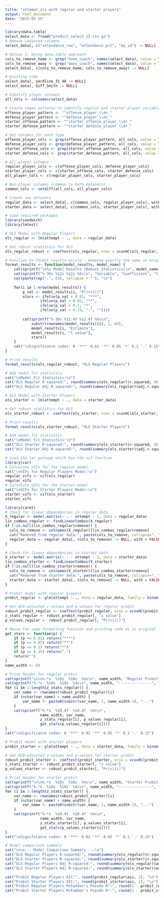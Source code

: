 ```yaml
---
title: "attempt_ols with regular and starter players"
output: html_document
date: "2025-02-25"
---
```


```r
library(data.table)   
select_data <- fread("predict_select_v2.csv.gz")
# Remove unwanted columns
select_data[, c("attendance_raw", "attendance_pct", "my_id") := NULL]
```

```r
# Option 1: Using data.table approach
cols_to_remove_home <- grep("home_coach", names(select_data), value = TRUE)
cols_to_remove_away <- grep("away_coach", names(select_data), value = TRUE)
select_data[, c(cols_to_remove_home, cols_to_remove_away) := NULL]
```


```r
# Existing code
select_data[, yardline_31_40 := NULL]
select_data[, Giff_Smith := NULL]
```

```r
# Identify player columns
all_cols <- colnames(select_data)

# Create regex patterns to identify regular and starter player variables
offense_player_pattern <- "^offense_player_\\d+_"
defense_player_pattern <- "^defense_player_\\d+_"
starter_offense_pattern <- "^starter_offense_player_\\d+_"
starter_defense_pattern <- "^starter_defense_player_\\d+_"

# Get columns for each type
offense_player_cols <- grep(offense_player_pattern, all_cols, value = TRUE)
defense_player_cols <- grep(defense_player_pattern, all_cols, value = TRUE)
starter_offense_cols <- grep(starter_offense_pattern, all_cols, value = TRUE)
starter_defense_cols <- grep(starter_defense_pattern, all_cols, value = TRUE)

# All player columns
regular_player_cols <- c(offense_player_cols, defense_player_cols)
starter_player_cols <- c(starter_offense_cols, starter_defense_cols)
all_player_cols <- c(regular_player_cols, starter_player_cols)

# Non-player columns (common to both datasets)
common_cols <- setdiff(all_cols, all_player_cols)

# Create two datasets
regular_data <- select_data[, c(common_cols, regular_player_cols), with = FALSE]
starter_data <- select_data[, c(common_cols, starter_player_cols), with = FALSE]
```

```r
# Load required packages
library(sandwich)
library(lmtest)

# OLS Model with Regular Players
ols_regular <- lm(attempt ~ ., data = regular_data)

# Get robust statistics for OLS
ols_regular_robust <- coeftest(ols_regular, vcov = vcovHC(ols_regular, type = "HC0"))

# Function to format results nicely - keeping exactly the same as original
format_results <- function(model_results, model_name) {
    cat(sprintf("\n%s Model Results (Robust Statistics)\n", model_name))
    cat(sprintf("%-30s %12s %12s %6s\n", "Variable", "Coefficient", "t-value", "Sig"))
    cat(paste(rep("-", 65), collapse = ""), "\n")
    
    for(i in 1:nrow(model_results)) {
        p_val <- model_results[i, "Pr(>|t|)"]
        stars <- ifelse(p_val < 0.01, "***",
                ifelse(p_val < 0.05, "**",
                ifelse(p_val < 0.1, "*",
                ifelse(p_val < 0.15, ".", ""))))
        
        cat(sprintf("%-30s %12.4f %12.4f %6s\n",
            substr(rownames(model_results)[i], 1, 60),
            model_results[i, "Estimate"],
            model_results[i, "t value"],
            stars))
    }
    cat("\nSignificance codes: 0 '***' 0.01 '**' 0.05 '*' 0.1 '.' 0.15\n")
}

# Print results
format_results(ols_regular_robust, "OLS Regular Players")

# Add model fit statistics
cat("\nModel Fit Statistics:\n")
cat("OLS Regular R-squared:", round(summary(ols_regular)$r.squared, 4), "\n")
cat("OLS Regular Adj R-squared:", round(summary(ols_regular)$adj.r.squared, 4), "\n")
```

```r
# OLS Model with Starter Players
ols_starter <- lm(attempt ~ ., data = starter_data)

# Get robust statistics for OLS
ols_starter_robust <- coeftest(ols_starter, vcov = vcovHC(ols_starter, type = "HC0"))

# Print results
format_results(ols_starter_robust, "OLS Starter Players")

# Add model fit statistics
cat("\nModel Fit Statistics:\n")
cat("OLS Starter R-squared:", round(summary(ols_starter)$r.squared, 4), "\n")
cat("OLS Starter Adj R-squared:", round(summary(ols_starter)$adj.r.squared, 4), "\n")
```

```r
# Load the car package which has the vif function
library(car)
# Calculate VIFs for the regular model
cat("\nVIFs for Regular Players Model:\n")
regular_vifs <- vif(ols_regular)
regular_vifs
# Calculate VIFs for the starter model
cat("\nVIFs for Starter Players Model:\n")
starter_vifs <- vif(ols_starter)
starter_vifs
```

```r
library(caret)
# Check for linear dependencies in regular data
X_regular <- model.matrix(~ . - attempt - 1, data = regular_data)
lin_combos_regular <- findLinearCombos(X_regular)
if (!is.null(lin_combos_regular$remove)) {
  cols_to_remove <- colnames(X_regular)[lin_combos_regular$remove]
  cat("Removed from regular data:", paste(cols_to_remove, collapse=", "), "\n")
  regular_data <- regular_data[, (cols_to_remove) := NULL, with = FALSE]
}

# Check for linear dependencies in starter data
X_starter <- model.matrix(~ . - attempt - 1, data = starter_data)
lin_combos_starter <- findLinearCombos(X_starter)
if (!is.null(lin_combos_starter$remove)) {
  cols_to_remove <- colnames(X_starter)[lin_combos_starter$remove]
  cat("Removed from starter data:", paste(cols_to_remove, collapse=", "), "\n")
  starter_data <- starter_data[, (cols_to_remove) := NULL, with = FALSE]
}
```

```r
# Probit model with regular players
probit_regular <- glm(attempt ~ ., data = regular_data, family = binomial(link = "probit"))
```

```r
# Get HC0-adjusted z-values and p-values for regular probit
robust_probit_regular <- coeftest(probit_regular, vcov = vcovHC(probit_regular, type = "HC0"))
z_stats_regular <- robust_probit_regular[, "z value"]
p_values_regular <- robust_probit_regular[, "Pr(>|z|)"]

# Reuse the same formatting function and printing code as in original
get_stars <- function(p) {
    if (p <= 0.01) return("***")
    if (p <= 0.05) return("**")
    if (p <= 0.1) return("*")
    if (p <= 0.15) return(".")
    return("")
}
name_width <- 60

# Print header for regular probit
cat(sprintf("\n\n%-*s  %10s  %10s  %4s\n", name_width, "Regular Probit Variable", "z-value", "p-value", "sig"))
cat(sprintf("%-*s  %10s  %10s  %4s\n", name_width, "---------------", "-------", "-------", "----"))
for (i in 1:length(z_stats_regular)) {
    var_name <- rownames(robust_probit_regular)[i]
    if (nchar(var_name) > name_width) {
        var_name <- paste0(substr(var_name, 1, name_width-3), "...")
    }
    cat(sprintf("%-*s  %10.4f  %10.4f  %4s\n", 
                name_width, var_name, 
                z_stats_regular[i], p_values_regular[i],
                get_stars(p_values_regular[i])))
}
cat("\nSignificance codes: 0 '***' 0.01 '**' 0.05 '*' 0.1 '.' 0.15")
```

```r
# Probit model with starter players
probit_starter <- glm(attempt ~ ., data = starter_data, family = binomial(link = "probit"))
```

```r
# Get HC0-adjusted z-values and p-values for starter probit
robust_probit_starter <- coeftest(probit_starter, vcov = vcovHC(probit_starter, type = "HC0"))
z_stats_starter <- robust_probit_starter[, "z value"]
p_values_starter <- robust_probit_starter[, "Pr(>|z|)"]

# Print header for starter probit
cat(sprintf("\n\n%-*s  %10s  %10s  %4s\n", name_width, "Starter Probit Variable", "z-value", "p-value", "sig"))
cat(sprintf("%-*s  %10s  %10s  %4s\n", name_width, "---------------", "-------", "-------", "----"))
for (i in 1:length(z_stats_starter)) {
    var_name <- rownames(robust_probit_starter)[i]
    if (nchar(var_name) > name_width) {
        var_name <- paste0(substr(var_name, 1, name_width-3), "...")
    }
    cat(sprintf("%-*s  %10.4f  %10.4f  %4s\n", 
                name_width, var_name, 
                z_stats_starter[i], p_values_starter[i],
                get_stars(p_values_starter[i])))
}
cat("\nSignificance codes: 0 '***' 0.01 '**' 0.05 '*' 0.1 '.' 0.15")
```

```r
# Model comparison summary
cat("\n\n--- Model Comparison Summary ---\n")
cat("OLS Regular Players R-squared:", round(summary(ols_regular)$r.squared, 4), "\n")
cat("OLS Starter Players R-squared:", round(summary(ols_starter)$r.squared, 4), "\n")
cat("OLS Regular Players Adj R-squared:", round(summary(ols_regular)$adj.r.squared, 4), "\n")
cat("OLS Starter Players Adj R-squared:", round(summary(ols_starter)$adj.r.squared, 4), "\n\n")

cat("Probit Regular Players AIC:", round(probit_regular$aic, 2), "\n")
cat("Probit Starter Players AIC:", round(probit_starter$aic, 2), "\n")
cat("Probit Regular Players McFadden's Pseudo R²:", round(1 - probit_regular$deviance/probit_regular$null.deviance, 4), "\n")
cat("Probit Starter Players McFadden's Pseudo R²:", round(1 - probit_starter$deviance/probit_starter$null.deviance, 4), "\n")
```
